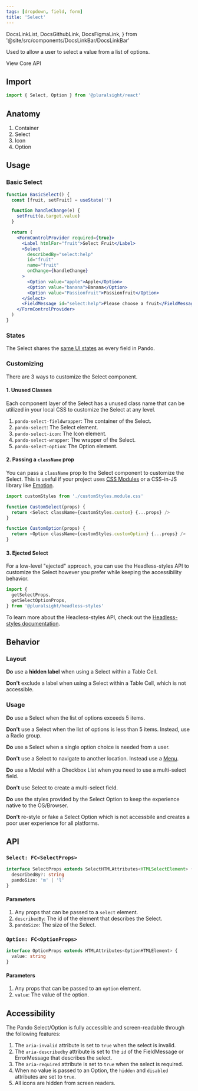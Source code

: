 ```yaml
---
tags: [dropdown, field, form]
title: 'Select'
---
```


  DocsLinkList,
  DocsGithubLink,
  DocsFigmaLink,
} from '@site/src/components/DocsLinkBar/DocsLinkBar'

<p className="size-xxl">
  Used to allow a user to select a value from a list of options.
</p>

<DocsLinkList>
  <DocsGithubLink href="https://github.com/pluralsight/pando/tree/main/packages/react/src/components/Select.tsx" />
  <DocsGithubLink href="https://github.com/pluralsight/pando/tree/main/packages/headless-styles/src/components/Select/selectCSS.ts">
    View Core API
  </DocsGithubLink>
  <DocsFigmaLink href="https://www.figma.com/file/ZmH4XsZS5WnKeo28ylM5x1/Pando-UI-kit-(Web)?node-id=1214%3A50560&t=YLA3FBYLefNvfeuf-0" />
</DocsLinkList>

## Import

```javascript
import { Select, Option } from '@pluralsight/react'
```

## Anatomy

1. Container
2. Select
3. Icon
4. Option

## Usage

### Basic Select

```jsx live
function BasicSelect() {
  const [fruit, setFruit] = useState('')

  function handleChange(e) {
    setFruit(e.target.value)
  }

  return (
    <FormControlProvider required={true}>
      <Label htmlFor="fruit">Select Fruit</Label>
      <Select
        describedBy="select:help"
        id="fruit"
        name="fruit"
        onChange={handleChange}
      >
        <Option value="apple">Apple</Option>
        <Option value="banana">Banana</Option>
        <Option value="Passionfruit">Passionfruit</Option>
      </Select>
      <FieldMessage id="select:help">Please choose a fruit</FieldMessage>
    </FormControlProvider>
  )
}
```

### States

The Select shares the [same UI states](./radio.mdx#states) as every field in Pando.

### Customizing

There are 3 ways to customize the Select component.

#### 1. Unused Classes

Each component layer of the Select has a unused class name that can be utilized in your local CSS to customize the Select at any level.

1. `pando-select-fieldwrapper`: The container of the Select.
2. `pando-select`: The Select element.
3. `pando-select-icon`: The Icon element.
4. `pando-select-wrapper`: The wrapper of the Select.
5. `pando-select-option`: The Option element.

#### 2. Passing a `className` prop

You can pass a `className` prop to the Select component to customize the Select. This is useful if your project uses [CSS Modules](https://github.com/css-modules/css-modules) or a CSS-in-JS library like [Emotion](https://emotion.sh/docs/introduction).

```javascript title="Example of using CSS Modules to customize the Select." showLineNumbers
import customStyles from './customStyles.module.css'

function CustomSelect(props) {
  return <Select className={customStyles.custom} {...props} />
}

function CustomOption(props) {
  return <Option className={customStyles.customOption} {...props} />
}
```

#### 3. Ejected Select

For a low-level "ejected" approach, you can use the Headless-styles API to customize the Select however you prefer while keeping the accessibility behavior.

```javascript showLineNumbers
import {
  getSelectProps,
  getSelectOptionProps,
} from '@pluralsight/headless-styles'
```

To learn more about the Headless-styles API, check out the [Headless-styles documentation](https://github.com/pluralsight/pando/blob/main/packages/headless-styles/src/components/Select/selectCSS.ts).

## Behavior

### Layout

**Do** use a **hidden label** when using a Select within a Table Cell.

**Don't** exclude a label when using a Select within a Table Cell, which is not accessible.

### Usage

**Do** use a Select when the list of options exceeds 5 items.

**Don't** use a Select when the list of options is less than 5 items. Instead, use a Radio group.

**Do** use a Select when a single option choice is needed from a user.

**Don't** use a Select to navigate to another location. Instead use a [Menu](./menu.mdx).

**Do** use a Modal with a Checkbox List when you need to use a multi-select field.

**Don't** use Select to create a multi-select field.

**Do** use the styles provided by the Select Option to keep the experience native to the OS/Browser.

**Don't** re-style or fake a Select Option which is not accessbile and creates a poor user experience for all platforms.

## API

### `Select: FC<SelectProps>`

```typescript
interface SelectProps extends SelectHTMLAttributes<HTMLSelectElement> {
  describedBy?: string
  pandoSize: 'm' | 'l'
}
```

#### Parameters

1. Any props that can be passed to a `select` element.
2. `describedBy`: The id of the element that describes the Select.
3. `pandoSize`: The size of the Select.

### `Option: FC<OptionProps>`

```typescript
interface OptionProps extends HTMLAttributes<OptionHTMLElement> {
  value: string
}
```

#### Parameters

1. Any props that can be passed to an `option` element.
2. `value`: The value of the option.

## Accessibility

The Pando Select/Option is fully accessible and screen-readable through the following features:

1. The `aria-invalid` attribute is set to `true` when the select is invalid.
2. The `aria-describedby` attribute is set to the `id` of the FieldMessage or ErrorMessage that describes the select.
3. The `aria-required` attribute is set to `true` when the select is required.
4. When no value is passed to an Option, the `hidden` and `disabled` attributes are set to `true`.
5. All icons are hidden from screen readers.
